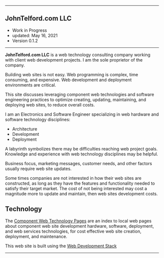 
***

## JohnTelford.com LLC
- Work in Progress
- updated: May 16, 2021
- Version 0.1.2

***


**JohnTelford.com LLC** is a web technology consulting company working with client  web development projects. I am the sole proprietor of the company.

Building web sites is not easy. Web programming is complex, time consuming, and  expensive. Web development and deployment environments are critical.

This site discusses leveraging component web  technologies and software engineering practices to optimize creating, updating, maintaining, and deploying web sites, to reduce overall costs.

I am an Electronics and Software Engineer specializing in web hardware and software technology disciplines:

- Architecture
- Development
- Deployment

A labyrinth symbolizes  there may be difficulties  reaching  web  project goals. Knowledge and experience with web technology disciplines  may be helpful.

Business focus, marketing messages, customer needs, and other factors usually  require  web site updates.

Some times companies are not interested in how their web sites are constructed, as long as they have the features and functionality needed to satisfy their target market. The cost of not being interested may cost a magnitude  more to update and maintain, then web sites development costs.



## Technology

The [Component Web Technology Pages](compwebtechpages) are 
an index to local web pages about component web site development hardware, software, deployment, and web services technologies, for cost effective web site creation, deployment, and maintenance.

This web site is built using the [Web Development Stack](webdevstack)

***

